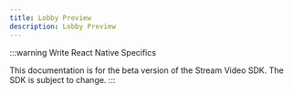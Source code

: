 ```yaml
---
title: Lobby Preview
description: Lobby Preview
---
```


:::warning
Write React Native Specifics

This documentation is for the beta version of the Stream Video SDK.
The SDK is subject to change.
:::
